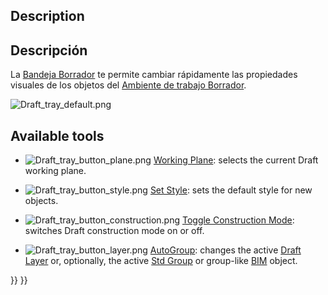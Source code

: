 <languages/>

{{Docnav
|[[Draft_ShowSnapBar|ShowSnapBar]]
|[[Draft_Scale_Widget|Scale Widget]]
|[[Draft_Workbench|Draft]]
|IconL=Draft_ShowSnapBar.svg
|IconR=
|IconC=Workbench_Draft.svg
}}

{{TOCright}}

==Description==

<div class="mw-translate-fuzzy">
==Descripción==
La [[Draft Tray|Bandeja Borrador]] te permite cambiar rápidamente las propiedades visuales de los objetos del [[Draft_Workbench|Ambiente de trabajo Borrador]].
</div>

[[Image:Draft_tray_default.png]]
{{Caption|The Draft Tray}}

==Available tools==

* [[Image:Draft_tray_button_plane.png]] [[Draft_SelectPlane|Working Plane]]: selects the current Draft working plane.

* [[Image:Draft_tray_button_style.png]] [[Draft_SetStyle|Set Style]]: sets the default style for new objects.

* [[Image:Draft_tray_button_construction.png]] [[Draft_ToggleConstructionMode|Toggle Construction Mode]]: switches Draft construction mode on or off.

* [[Image:Draft_tray_button_layer.png]] [[Draft_AutoGroup|AutoGroup]]: changes the active [[Draft_Layer|Draft Layer]] or, optionally, the active [[Std_Group|Std Group]] or group-like [[BIM_Workbench|BIM]] object.


{{Docnav
|[[Draft_ShowSnapBar|ShowSnapBar]]
|[[Draft_Scale_Widget|Scale Widget]]
|[[Draft_Workbench|Draft]]
|IconL=Draft_ShowSnapBar.svg
|IconR=
|IconC=Workbench_Draft.svg
}}

{{Draft Tools navi{{#translation:}}}}
{{Userdocnavi{{#translation:}}}}